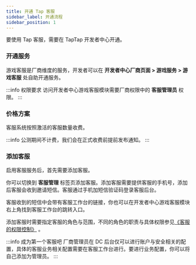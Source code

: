 ```yaml
---
title: 开通 Tap 客服
sidebar_label: 开通流程
sidebar_position: 1
---
```


要使用 Tap 客服，需要在 TapTap 开发者中心开通。

### 开通服务

游戏客服是厂商维度的服务，开发者可以在 **开发者中心厂商页面 > 游戏服务 > 游戏客服** 处自助开通服务。



:::info 权限要求
访问开发者中心游戏客服模块需要厂商权限中的 **客服管理员** 权限。
:::

### 价格方案

客服系统按照激活的客服数量收费。

:::info
公测期间不计费，我们会在正式收费前提前发布通知。
:::

### 添加客服

启用客服服务后，首先需要添加客服。

你可以切换到 **客服管理** 标签页添加客服。添加客服需要提供客服的手机号，添加后客服会收到邀请短信。客服通过手机加短信验证码登录客服后台。

客服收到的短信中会带有客服工作台的链接，你也可以在开发者中心游戏客服模块右上角找到客服工作台的跳转入口。

添加客服时需要指定客服的角色与范围，不同的角色的职责与具体权限参见[《客服的权限控制》](/v3/sdk/tap-support/features/roles/) 。

:::info 成为第一个客服吧
厂商管理员在 DC 后台仅可以进行账户与安全相关的配置，具体的客服业务相关配置需要在客服工作台进行。要进行业务配置，你可以将自己添加为管理员。
:::
